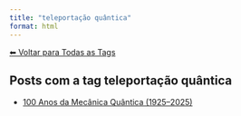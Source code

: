 ```yaml
---
title: "teleportação quântica"
format: html
---
```


[⬅ Voltar para Todas as Tags](../tags.qmd)

## Posts com a tag **teleportação quântica**

- [100 Anos da Mecânica Quântica (1925–2025)](/posts/fisica/100-anos-mecanica-quantica.html)
